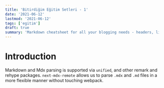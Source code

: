 ```yaml
---
title: 'Bitirdiğim Eğitim Setleri - 1'
date: '2021-06-12'
lastmod: '2021-06-12'
tags: ['egitim']
draft: true
summary: 'Markdown cheatsheet for all your blogging needs - headers, lists, images, tables and more! An illustrated guide based on Github Flavored Markdown.'
---
```


# Introduction

Markdown and Mdx parsing is supported via `unified`, and other remark and rehype packages. `next-mdx-remote` allows us to parse `.mdx` and `.md` files in a more flexible manner without touching webpack.

